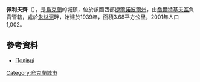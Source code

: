 {{coord|49|0|18|N|25|34|48|E|scale:30000|display=title}}

'''佩利夫齊'''（{{lang-uk|Полівці}}），是[[烏克蘭|烏克蘭]]的城鎮，位於該國西部[[捷爾諾波爾州|捷爾諾波爾州]]，由[[喬爾特基夫區|喬爾特基夫區]]負責管轄，處於[[朱林河|朱林河]]畔，始建於1939年，面積3.68平方公里，2001年人口1,002。

==參考資料==
*[http://gska2.rada.gov.ua/pls/z7502/A005?rdat1=20.10.2003&rf7571=31918 Полівці]{{dead link|date=2017年11月 |bot=InternetArchiveBot |fix-attempted=yes }}

{{Ukraine-geo-stub}}
[[Category:烏克蘭城市|Category:烏克蘭城市]]